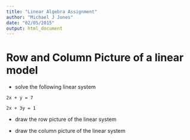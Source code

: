 ```yaml
---
title: "Linear Algebra Assignment"
author: "Michael J Jones"
date: "02/05/2015"
output: html_document
---
```


# Row and Column Picture of a linear model
* solve the following linear system

`2x + y = 7`

`2x + 3y = 1`

* draw the row picture of the linear system

* draw the column picture of the linear system